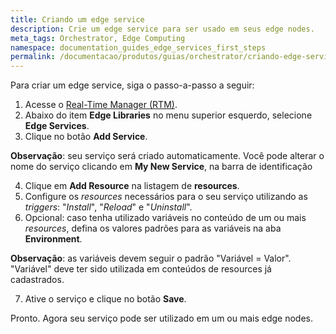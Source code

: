 ```yaml
---
title: Criando um edge service
description: Crie um edge service para ser usado em seus edge nodes.
meta_tags: Orchestrator, Edge Computing
namespace: documentation_guides_edge_services_first_steps
permalink: /documentacao/produtos/guias/orchestrator/criando-edge-service/
---
```


Para criar um edge service, siga o passo-a-passo a seguir:

1. Acesse o [Real-Time Manager (RTM)](https://manager.azion.com/).
2. Abaixo do item **Edge Libraries** no menu superior esquerdo, selecione **Edge Services**.
3. Clique no botão **Add Service**.

**Observação**: seu serviço será criado automaticamente. Você pode alterar o nome do serviço clicando em **My New Service**, na barra de identificação

4. Clique em **Add Resource** na listagem de **resources**.
5. Configure os *resources* necessários para o seu serviço utilizando as *triggers*: "*Install*", "*Reload*" e "*Uninstall*".
6. Opcional: caso tenha utilizado variáveis no conteúdo de um ou mais *resources*, defina os valores padrões para as variáveis na aba **Environment**. 

**Observação**: as variáveis devem seguir o padrão "Variável = Valor". "Variável" deve ter sido utilizada em conteúdos de resources já cadastrados.

7. Ative o serviço e clique no botão **Save**.

Pronto. Agora seu serviço pode ser utilizado em um ou mais edge nodes.
